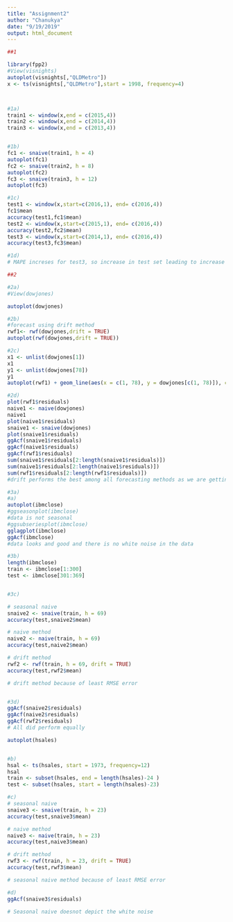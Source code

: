 ```yaml
---
title: "Assignment2"
author: "Chanukya"
date: "9/19/2019"
output: html_document
---
```



```r
##1

library(fpp2)
#View(visnights)
autoplot(visnights[,"QLDMetro"])
x <- ts(visnights[,"QLDMetro"],start = 1998, frequency=4) 



#1a)
train1 <- window(x,end = c(2015,4))
train2 <- window(x,end = c(2014,4))
train3 <- window(x,end = c(2013,4))


#1b)
fc1 <- snaive(train1, h = 4)
autoplot(fc1)
fc2 <- snaive(train2, h = 8)
autoplot(fc2)
fc3 <- snaive(train3, h = 12)
autoplot(fc3)

#1c)
test1 <- window(x,start=c(2016,1), end= c(2016,4))
fc1$mean
accuracy(test1,fc1$mean)
test2 <- window(x,start=c(2015,1), end= c(2016,4))
accuracy(test2,fc2$mean)
test3 <- window(x,start=c(2014,1), end= c(2016,4))
accuracy(test3,fc3$mean)

#1d)
# MAPE increses for test3, so increase in test set leading to increase in RMSE and MAPE 

```



```r
##2

#2a)
#View(dowjones)

autoplot(dowjones)

#2b)
#forecast using drift method
rwf1<- rwf(dowjones,drift = TRUE)
autoplot(rwf(dowjones,drift = TRUE))

#2c)
x1 <- unlist(dowjones[1])
x1
y1 <- unlist(dowjones[78])
y1
autoplot(rwf1) + geom_line(aes(x = c(1, 78), y = dowjones[c(1, 78)]), colour = "maroon")

#2d)
plot(rwf1$residuals)
naive1 <- naive(dowjones)
naive1
plot(naive1$residuals)
snaive1 <- snaive(dowjones)
plot(snaive1$residuals)
ggAcf(snaive1$residuals)
ggAcf(naive1$residuals)
ggAcf(rwf1$residuals)
sum(snaive1$residuals[2:length(snaive1$residuals)])
sum(naive1$residuals[2:length(naive1$residuals)])
sum(rwf1$residuals[2:length(rwf1$residuals)])
#drift performs the best among all forecasting methods as we are getting least error.

```





```r
#3a)
#a)
autoplot(ibmclose)
#ggseasonplot(ibmclose)
#data is not seasonal
#ggsubseriesplot(ibmclose)
gglagplot(ibmclose)
ggAcf(ibmclose)
#data looks and good and there is no white noise in the data

#3b)
length(ibmclose)
train <- ibmclose[1:300]
test <- ibmclose[301:369]


#3c)

# seasonal naive
snaive2 <- snaive(train, h = 69)
accuracy(test,snaive2$mean)

# naive method
naive2 <- naive(train, h = 69)
accuracy(test,naive2$mean)

# drift method
rwf2 <- rwf(train, h = 69, drift = TRUE)
accuracy(test,rwf2$mean)

# drift method because of least RMSE error


#3d)
ggAcf(snaive2$residuals)
ggAcf(naive2$residuals)
ggAcf(rwf2$residuals)
# All did perform equally

```

```r
autoplot(hsales)


#b)
hsal <- ts(hsales, start = 1973, frequency=12)
hsal
train <- subset(hsales, end = length(hsales)-24 )
test <- subset(hsales, start = length(hsales)-23)

#c)
# seasonal naive
snaive3 <- snaive(train, h = 23)
accuracy(test,snaive3$mean)

# naive method
naive3 <- naive(train, h = 23)
accuracy(test,naive3$mean)

# drift method
rwf3 <- rwf(train, h = 23, drift = TRUE)
accuracy(test,rwf3$mean)

# seasonal naive method because of least RMSE error

#d)
ggAcf(snaive3$residuals)

# Seasonal naive doesnot depict the white noise

```